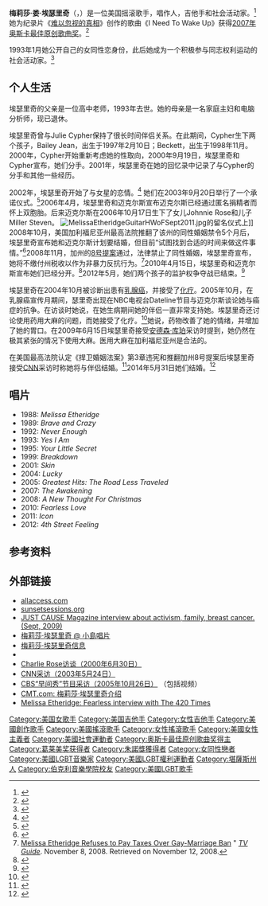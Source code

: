 {{noteTA
|1=zh-hans:好莱坞星光大道;zh-hk:荷里活星光大道;zh-tw:好萊塢星光大道;
|2=zh-hans:格莱美奖;zh-hant:葛萊美獎;zh-cn:格莱美奖;zh-tw:葛萊美獎;zh-hk:格林美獎;zh-mo:格林美獎;
}}
{{Infobox person
| name                = 梅莉莎·埃瑟里奇<br>Melissa Etheridge
| image               = MelissaEtheridgeHWOFSept2011.jpg
| caption             = 2011年9月埃瑟里奇在[[好萊塢星光大道|好萊塢星光大道]]的留名仪式上
| birth_name          = Melissa Lou Etheridge
| birth_date          = {{birth date and age|mf=yes|1961|5|29}}
| birth_place      = {{USA}}[[堪薩斯州|堪薩斯州]]{{link-en|萊文沃思 (堪薩斯州)|Leavenworth, Kansas|萊文沃思}}
| spouse              = {{link-en|泰米·林恩·迈克尔斯|Tammy Lynn Michaels}}（2003年–2010年）<br />{{link-en|琳达·华林|Linda Wallem}}（2014年-至今）
| occupation   = 创作歌手，活动家
| website             = {{URL|http://www.melissaetheridge.com/}}
| module              = 
}}
{{Infobox musical artist <!-- See Wikipedia:WikiProject Musicians -->
| background   = solo_singer
| origin       = {{USA}}[[堪薩斯州|堪薩斯州]][[萊文沃思縣_(堪薩斯州)|萊文沃思縣]]
| instrument   = [[歌唱|歌唱]]，[[吉他|吉他]]，[[钢琴|钢琴]]，[[口琴|口琴]]，[[曼陀林|曼陀林]]
| genre        = {{link-en|哈特兰摇滚|Heartland rock}}<ref name="All Music">{{cite news| url={{Allmusic|class=artist|id=p4205|pure_url=yes}}| title=All Music Guide | author=Greg Prato | accessdate=2010-05-23}}</ref>，[[民谣摇滚|民谣摇滚]]，[[藍調搖滾|藍調搖滾]]
| years_active = 1988年–至今
| label        = [[小島唱片|小島唱片]]
}}
'''梅莉莎·娄·埃瑟里奇'''（{{lang-en|Melissa Lou Etheridge}}，{{bd|1961年|5月29日|catIdx=E}}）是一位美国摇滚歌手，唱作人，吉他手和社会活动家。<ref>{{cite web|title=Conversation with Melissa Etheridge|url=http://www.feminist.com/resources/artspeech/interviews/melissaetheridge.html|publisher=Feminist.com|accessdate=2013-06-17|archive-date=2021-11-12|archive-url=https://web.archive.org/web/20211112073715/https://www.feminist.com/resources/artspeech/interviews/melissaetheridge.html|dead-url=no}}</ref>她为纪录片《[[难以忽视的真相|难以忽视的真相]]》创作的歌曲《I Need To Wake Up》获得[[第79届奥斯卡金像奖|2007年奥斯卡]][[奥斯卡最佳原创歌曲奖|最佳原创歌曲奖]]。<ref>{{cite web|url=http://www.oscars.org/aboutacademyawards/index.html |title=About the Academy Awards |publisher=Academy of Motion Picture Arts and Sciences |accessdate=2007-04-13 |archiveurl=https://web.archive.org/web/20070407234926/http://www.oscars.org/aboutacademyawards/index.html |archivedate=2007-04-07|deadurl=yes }}</ref>

1993年1月她公开自己的女同性恋身份，此后她成为一个积极参与同志权利运动的社会活动家。<ref name="Encyclopedia of gay and lesbian pop culture">{{cite book | url=http://books.google.com/books?id=9VGrrAiSNAkC&pg=PT108&lpg=PT108&dq=Etheridge+iconic+gay&source=bl&ots=YQT2fEkngL&sig=UmA4jdBGHyC5OKTQVbdIFWBUGIk&hl=en&ei=Tk35S6rUG8H88AaS1-yzCg&sa=X&oi=book_result&ct=result&resnum=8&ved=0CCoQ6AEwBw#v=onepage&q=Etheridge%20iconic%20gay&f=false | title=Melissa Etheridge | author=Luca Prono | publisher=Greenwood Publishing Group |  accessdate=2010-05-23}}</ref>

==个人生活==
埃瑟里奇的父亲是一位高中老师，1993年去世。她的母亲是一名家庭主妇和电脑分析师，现已退休。

埃瑟里奇曾与Julie Cypher保持了很长时间伴侣关系。在此期间，Cypher生下两个孩子，Bailey Jean，出生于1997年2月10日；Beckett，出生于1998年11月。2000年，Cypher开始重新考虑她的性取向，2000年9月19日，埃瑟里奇和Cypher宣布，她们分手。2001年，埃瑟里奇在她的回忆录中记录了与Cypher的分手和其他一些经历。

2002年，埃瑟里奇开始了与女星{{link-en|泰米·林恩·迈克尔斯|Tammy Lynn Michaels}}的恋情。<ref>{{cite web|last=Warn |first=Sarah |url=http://www.afterellen.com/People/TammyLynnMichaels.html |title=Tammy Lynn Michaels Comes Out — an Un-"Popular" Career Move? | People, Celebrities, Actresses & Profiles Of Gay, Lesbian & Bisexual Women In Movies, TV Shows & Music |publisher=AfterEllen.com |date=2002-04-18 |accessdate=2012-05-18 |deadurl=yes |archiveurl=https://web.archive.org/web/20120223075855/http://www.afterellen.com/People/TammyLynnMichaels.html |archivedate=2012-02-23 }}</ref>  她们在2003年9月20日举行了一个承诺仪式。<ref>{{cite web | url=http://www.tvguide.com/News/Melissa-Etheridge-Split-1017323.aspx | title=Melissa and Tammy Etheridge Separate | first=Joyce | last=Eng | date=2010-04-15 | accessdate=2012-05-22 | archive-date=2012-10-16 | archive-url=https://web.archive.org/web/20121016142523/http://www.tvguide.com/News/Melissa-Etheridge-Split-1017323.aspx | dead-url=no }}</ref>2006年4月，埃瑟里奇和迈克尔斯宣布迈克尔斯已经通过匿名捐精者而怀上双胞胎。后来迈克尔斯在2006年10月17日生下了女儿Johnnie Rose和儿子Miller Steven。
[[File:MelissaEtheridgeGuitarHWoFSept2011.jpg|thumb]]的留名仪式上]]
2008年10月，美国加利福尼亚州最高法院推翻了该州的同性婚姻禁令5个月后，埃瑟里奇宣布她和迈克尔斯计划要结婚，但目前“试图找到合适的时间来做这件事情。”<ref>{{cite web |last=Laudadio |first=Marisa |url=http://www.people.com/people/article/0,,20230169,00.html |title=Melissa Etheridge Plans to Tie the Knot Again – Couples, Melissa Etheridge, Tammy Lynn Michaels |publisher=People.com |date=2008-10-01 |accessdate=2012-03-28 |archive-date=2012-01-26 |archive-url=https://web.archive.org/web/20120126020844/http://www.people.com/people/article/0,,20230169,00.html |dead-url=no }}</ref>2008年11月，加州的[[加利福尼亚州8号提案_(2008年)|8号提案]]通过，法律禁止了同性婚姻，埃瑟里奇宣布，她将不缴付州税收以作为非暴力反抗行为。<ref>[http://www.tvguide.com/News/Melissa-Etheridge-Taxes-42087.aspx Melissa Etheridge Refuses to Pay Taxes Over Gay-Marriage Ban] {{Wayback|url=http://www.tvguide.com/News/Melissa-Etheridge-Taxes-42087.aspx |date=20141220164140 }}" ''[[电视指南_(美国杂志)|TV Guide]]''. November 8, 2008. Retrieved on November 12, 2008.</ref>2010年4月15日，埃瑟里奇和迈克尔斯宣布她们已经分开。<ref>{{cite web|url=http://www.tvguide.com/News/Melissa-Etheridge-Split-1017323.aspx|title=Melissa and Tammy Etheridge Separate|publisher=TVGuide.com|accessdate=2012-05-18|archive-date=2012-10-16|archive-url=https://web.archive.org/web/20121016142523/http://www.tvguide.com/News/Melissa-Etheridge-Split-1017323.aspx|dead-url=no}}</ref>2012年5月，她们两个孩子的监护权争夺战已结束。<ref>{{cite news | url=http://blog.sfgate.com/dailydish/2012/05/22/melissa-etheridge-settles-child-support-case/ | work=The San Francisco Chronicle | title=Melissa Etheridge settles child support case | date=2022-05-01 | accessdate=2013-08-02 | archive-date=2017-09-08 | archive-url=https://web.archive.org/web/20170908020626/http://blog.sfgate.com/dailydish/2012/05/22/melissa-etheridge-settles-child-support-case/ | dead-url=no }}</ref>

埃瑟里奇在2004年10月被诊断出患有[[乳腺癌|乳腺癌]]，并接受了[[化学疗法|化疗]]。2005年10月，在乳腺癌宣传月期间，瑟里奇出现在NBC电视台Dateline节目与迈克尔斯谈论她与癌症的抗争。在访谈时她说，在她生病期间她的伴侣一直非常支持她。埃瑟里奇还讨论使用药用大麻的问题，而她接受了化疗。<ref>{{cite web |url=http://msnbc.msn.com/id/9673481/page/2/ |title=NBC Dateline interview, aired 10/16/05 |publisher=MSNBC |date=2005-10-16 |accessdate=2012-05-18 |archive-date=2012-04-15 |archive-url=https://web.archive.org/web/20120415050151/http://msnbc.msn.com/id/9673481/page/2/ |dead-url=no }}</ref>她说，药物改善了她的情绪，并增加了她的胃口。在2009年6月15日埃瑟里奇接受[[安德森·库珀|安德森·库珀]]采访时提到，她仍然在极其紧张的情况下使用大麻。医用大麻在加利福尼亚州是合法的。

在美国最高法院认定《捍卫婚姻法案》第3章违宪和推翻加州8号提案后埃瑟里奇接受[[CNN|CNN]]采访时称她将与伴侣{{link-en|琳达·华林|Linda Wallem}}结婚。<ref>{{cite news | url=http://www.reuters.com/article/2013/06/26/entertainment-us-usa-courts-gaymarriage-idUSBRE95P16B20130626 | title=Singer Melissa Etheridge to wed after gay marriage ruling | work=Reuters | date=2013-06-26 | accessdate=2013-06-26 | archive-date=2013-06-27 | archive-url=https://web.archive.org/web/20130627084954/http://www.reuters.com/article/2013/06/26/entertainment-us-usa-courts-gaymarriage-idUSBRE95P16B20130626 | dead-url=yes }}</ref>2014年5月31日她们结婚。<ref>{{cite web |url=http://www.people.com/article/melissa-etheridge-linda-wallem-marry-california |title=Melissa Etheridge Weds Linda Wallem |publisher=''People'' |author=K.C. Baker |date=2014-05-31 |accessdate=2014-06-02 |archive-date=2014-06-01 |archive-url=https://web.archive.org/web/20140601233730/http://www.people.com/article/melissa-etheridge-linda-wallem-marry-california |dead-url=no }}</ref>

== 唱片 ==

*1988: ''Melissa Etheridge''
*1989: ''Brave and Crazy''
*1992: ''Never Enough''
*1993: ''Yes I Am''
*1995: ''Your Little Secret''
*1999: ''Breakdown''
*2001: ''Skin''
*2004: ''Lucky''
*2005: ''Greatest Hits: The Road Less Traveled''
*2007: ''The Awakening''
*2008: ''A New Thought For Christmas''
*2010: ''Fearless Love''
*2011: ''Icon''
*2012: ''4th Street Feeling''

==参考资料==
{{reflist|2}}

==外部链接==
{{Commons category|Melissa Etheridge}}
* [http://www.allaccess.com/net-news/archive/story/71120/melissa-etheridge-highlights-sunset-sessions-2010 allaccess.com] {{Wayback|url=http://www.allaccess.com/net-news/archive/story/71120/melissa-etheridge-highlights-sunset-sessions-2010 |date=20190619220132 }}
* [http://sunsetsessions.org/ sunsetsessions.org] {{Wayback|url=http://sunsetsessions.org/ |date=20130727112701 }}
* [https://web.archive.org/web/20110713130339/http://justcauseit.com/articles/just-chatting-melissa-etheridge JUST CAUSE Magazine interview about activism, family, breast cancer. (Sept, 2009)]
* [https://web.archive.org/web/20100113054552/http://islanddefjam.com/artist/home.aspx?artistID=7332 梅莉莎·埃瑟里奇 @ 小島唱片]
* [http://www.melissaetheridge.com/ 梅莉莎·埃瑟里奇信息] {{Wayback|url=http://www.melissaetheridge.com/ |date=20130728211901 }}
* {{IMDb name|4902}}
* [http://www.cbsnews.com/stories/2000/01/17/60II/main150369.shtml Charlie Rose访谈（2000年6月30日）] {{Wayback|url=http://www.cbsnews.com/stories/2000/01/17/60II/main150369.shtml |date=20131021215934 }}
* [http://transcripts.cnn.com/TRANSCRIPTS/0305/24/pitn.00.html CNN采访（2003年5月24日）] {{Wayback|url=http://transcripts.cnn.com/TRANSCRIPTS/0305/24/pitn.00.html |date=20200803210808 }}
* [http://www.cbsnews.com/stories/2005/10/25/earlyshow/leisure/celebspot/main976053.shtml CBS“早间秀”节目采访（2005年10月26日）] {{Wayback|url=http://www.cbsnews.com/stories/2005/10/25/earlyshow/leisure/celebspot/main976053.shtml |date=20130620131631 }} （包括视频）
* [http://www.cmt.com/artists/az/melissa_etheridge/bio.jhtml CMT.com: 梅莉莎·埃瑟里奇介绍] {{Wayback|url=http://www.cmt.com/artists/az/melissa_etheridge/bio.jhtml |date=20120218113900 }}
* [https://web.archive.org/web/20120420043119/http://the420times.com/2012/04/melissa-etheridge-fearless/ Melissa Etheridge: Fearless interview with The 420 Times]

{{Authority control}}
{{DEFAULTSORT:Etheridge, Melissa}}
[[Category:美国女歌手|Category:美国女歌手]]
[[Category:美国吉他手|Category:美国吉他手]]
[[Category:女性吉他手|Category:女性吉他手]]
[[Category:美國創作歌手|Category:美國創作歌手]]
[[Category:美國搖滾歌手|Category:美國搖滾歌手]]
[[Category:女性搖滾歌手|Category:女性搖滾歌手]]
[[Category:美國女性主義者|Category:美國女性主義者]]
[[Category:美國社會運動者|Category:美國社會運動者]]
[[Category:奥斯卡最佳原创歌曲奖得主|Category:奥斯卡最佳原创歌曲奖得主]]
[[Category:葛莱美奖获得者|Category:葛莱美奖获得者]]
[[Category:朱諾獎獲得者|Category:朱諾獎獲得者]]
[[Category:女同性戀者|Category:女同性戀者]]
[[Category:美國LGBT音樂家|Category:美國LGBT音樂家]]
[[Category:美國LGBT權利運動者|Category:美國LGBT權利運動者]]
[[Category:堪薩斯州人|Category:堪薩斯州人]]
[[Category:伯克利音樂學院校友|Category:伯克利音樂學院校友]]
[[Category:美國LGBT歌手|Category:美國LGBT歌手]]